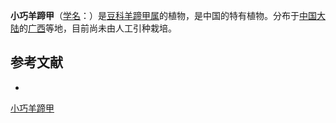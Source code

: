 {{Speciesbox
| name = 小巧羊蹄甲
| status = 
| status_system = 
| image =
| genus = Bauhinia
| species = venustula
| authority = T. Chen
}}

'''小巧羊蹄甲'''（[[学名|学名]]：{{lang|la|''Bauhinia venustula''}}）是[[豆科|豆科]][[羊蹄甲属|羊蹄甲属]]的植物，是中国的特有植物。分布于[[中国大陆|中国大陆]]的[[广西|广西]]等地，目前尚未由人工引种栽培。

== 参考文献 ==
<div class="references-small">
* {{cite web| url =http://www.bioinfo.cn/db05/KmzwSpecies.php?action=view&id=1871| title =小巧羊蹄甲| work =《中国高等植物数据库全库》| publisher =中国科学院微生物研究所| author =昆明植物研究所| accessdate =2009-02-22| deadurl =yes| archiveurl =https://web.archive.org/web/20160305054928/http://www.bioinfo.cn/db05/KmzwSpecies.php?action=view&id=1871| archivedate =2016-03-05}}
</div>
{{Taxonbar|from=Q10958871}}

[[Category:羊蹄甲属|小巧羊蹄甲]]


{{植物小作品}}